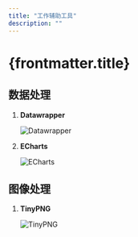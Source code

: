 ```yaml
---
title: "工作辅助工具"
description: ""
---
```


# {frontmatter.title}


## 数据处理

1. **Datawrapper**

    <LinkCard
      title="Datawrapper"
      description="Datawrapper Create beautiful interactive charts for free."
      href="https://www.datawrapper.de/charts"
    />

    ![Datawrapper](/utility-assets/datawrapper.png)

2. **ECharts**

    <LinkCard
      title="ECharts"
      description="An Open Source JavaScript Visualization Library."
      href="https://echarts.apache.org/examples/en/index.html"
    />

    ![ECharts](/utility-assets/echarts-demo.webp)

## 图像处理

1. **TinyPNG**

    <LinkCard
      title="TinyPNG"
      description="Smart WebP, PNG and JPEG Compression for Faster Websites."
      href="https://tinypng.com/"
    />

    ![TinyPNG](/utility-assets/tinypng.webp)
